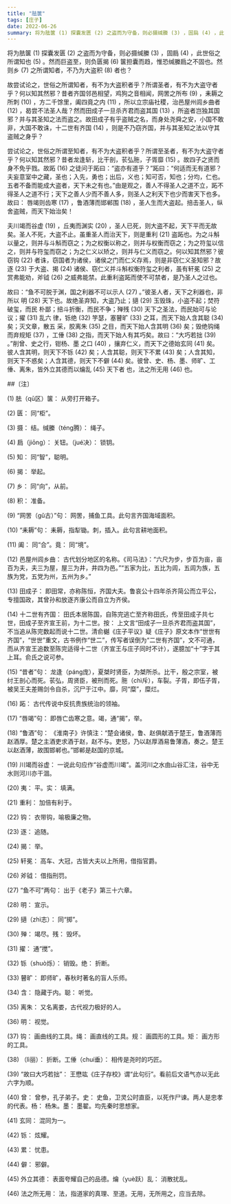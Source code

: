 ```yaml
---
title: "胠箧"
tags: [庄子]
date: 2022-06-26
summary: 将为胠箧 (1) 探囊发匮 (2) 之盗而为守备，则必摄缄縢 (3) ，固扃 (4) ，此世俗之所谓知也 (5) 。
---
```


将为胠箧 (1) 探囊发匮 (2) 之盗而为守备，则必摄缄縢 (3) ，固扃 (4) ，此世俗之所谓知也 (5) 。然而巨盗至，则负匮揭 (6) 箧担囊而趋，惟恐缄縢扃之不固也。然则乡 (7) 之所谓知者，不乃为大盗积 (8) 者也？

故尝试论之，世俗之所谓知者，有不为大盗积者乎？所谓圣者，有不为大盗守者乎？何以知其然邪？昔者齐国邻邑相望，鸡狗之音相闻，网罟之所布 (9) ，耒耨之所刺 (10) ，方二千馀里，阖四竟之内 (11) ，所以立宗庙社稷，治邑屋州闾乡曲者 (12) ，曷尝不法圣人哉？然而田成子一旦杀齐君而盗其国 (13) ，所盗者岂独其国邪？并与其圣知之法而盗之。故田成子有乎盗贼之名，而身处尧舜之安，小国不敢非，大国不敢诛，十二世有齐国 (14) ，则是不乃窃齐国，并与其圣知之法以守其盗贼之身乎？

尝试论之，世俗之所谓至知者，有不为大盗积者乎？所谓至圣者，有不为大盗守者乎？何以知其然邪？昔者龙逢斩，比干剖，苌弘胣，子胥靡 (15) 。故四子之贤而身不免乎戮。故跖 (16) 之徒问于跖曰：“盗亦有道乎？”跖曰：“何适而无有道邪？夫妄意室中之藏，圣也；入先，勇也；出后，义也；知可否，知也；分均，仁也。五者不备而能成大盗者，天下未之有也。”由是观之，善人不得圣人之道不立，跖不得圣人之道不行；天下之善人少而不善人多，则圣人之利天下也少而害天下也多。故曰： 唇竭则齿寒 (17) ，鲁酒薄而邯郸围 (18) ，圣人生而大盗起。掊击圣人，纵舍盗贼，而天下始治矣！

夫川竭而谷虚 (19) ，丘夷而渊实 (20) ，圣人已死，则大盗不起，天下平而无故矣。圣人不死，大盗不止。虽重圣人而治天下，则是重利 (21) 盗跖也。为之斗斛以量之，则并与斗斛而窃之；为之权衡以称之，则并与权衡而窃之；为之符玺以信之，则并与符玺而窃之；为之仁义以矫之，则并与仁义而窃之。何以知其然邪？彼窃钩 (22) 者诛，窃国者为诸侯，诸侯之门而仁义存焉，则是非窃仁义圣知邪？故逐 (23) 于大盗、揭 (24) 诸侯、窃仁义并斗斛权衡符玺之利者，虽有轩冕 (25) 之赏弗能劝，斧钺 (26) 之威弗能禁。此重利盗跖而使不可禁者，是乃圣人之过也。

故曰：“鱼不可脱于渊，国之利器不可以示人 (27) 。”彼圣人者，天下之利器也，非所以
明 (28) 天下也。故绝圣弃知，大盗乃止；擿 (29) 玉毁珠，小盗不起；焚符破玺，而民
朴鄙；掊斗折衡，而民不争；殚残 (30) 天下之圣法，而民始可与论议；擢 (31) 乱六
律，铄绝 (32) 竽瑟，塞瞽旷 (33) 之耳，而天下始人含其聪 (34) 矣；灭文章，散五
采，胶离朱 (35) 之目，而天下始人含其明 (36) 矣；毁绝钩绳而弃规矩 (37) ，工倕
(38) 之指，而天下始人有其巧矣。故曰：“大巧若拙 (39) 。”削曾、史之行，钳杨、墨
之口 (40) ，攘弃仁义，而天下之德始玄同 (41) 矣。彼人含其明，则天下不铄 (42)
矣；人含其聪，则天下不累 (43) 矣；人含其知，则天下不惑矣；人含其德，则天下不僻
(44) 矣。彼曾、史、杨、墨、师旷、工倕、离朱，皆外立其德而以爚乱 (45) 天下者
也，法之所无用 (46) 也。

##〔注〕　

(1) 胠（qū区）箧： 从旁打开箱子。

(2) 匮： 同“柜”。

(3) 摄： 结。缄縢（téng腾）： 绳子。

(4) 扃（jiōng）： 关钮。（jué决）： 锁钥。

(5) 知： 同“智”，聪明。

(6) 揭： 举起。

(7) 乡： 同“向”，从前。

(8) 积： 准备。

(9) “网罟（gǔ古）”句： 网罟，捕鱼工具。此句言齐国海域面积。

(10) “耒耨”句： 耒耨，指犁锄。刺，插入。此句言耕地面积。

(11) 阖： 同“合”。竟： 同“境”。

(12) 邑屋州闾乡曲： 古代划分地区的名称。《司马法》：“六尺为步，步百为亩，亩百为夫，夫三为屋，屋三为井，井四为邑。”“五家为比，五比为闾，五闾为族，五族为党，五党为州，五州为乡。”

(13) 田成子： 即田常，亦称陈恒，齐国大夫。鲁哀公十四年杀齐简公而立平公，专擅国政，其曾孙和放逐齐康公而自立为齐侯。

(14) 十二世有齐国： 田氏本居陈国，自陈完逃亡至齐称田氏，传至田成子共七世，田成子至齐宣王前，为十二世。按： 上文言“田成子一旦杀齐君而盗其国”，不当追从陈完数起而说十二世。清俞樾《庄子平议》疑《庄子》原文本作“世世有齐国”，“世世”重文，古书例作“世二”，传写者误倒为“二世有齐国”，文不可通，而从齐宣王追数至陈完适得十二世（齐宣王与庄子同时不计），遂臆加“十”字于其上耳。俞氏之说可参。

(15) “昔者”句： 龙逢（páng庞），夏桀时贤臣，为桀所杀。比干，殷之宗室，被纣王剖心而死。苌弘，周贤臣，被刑而死。胣（chì斥），车裂。子胥，即伍子胥，被吴王夫差赐剑令自杀，沉尸于江中。靡，同“糜”，糜烂。

(16) 跖： 古代传说中反抗贵族统治的领袖。

(17) “唇竭”句： 即唇亡齿寒之意。竭，通“揭”，举。

(18) “鲁酒”句： 《淮南子》许慎注：“楚会诸侯，鲁、赵俱献酒于楚王，鲁酒薄而赵酒厚。楚之主酒吏求酒于赵，赵不与。吏怒，乃以赵厚酒易鲁薄酒，奏之。楚王以赵酒薄，故围邯郸也。”邯郸是赵国的京城。

(19) 川竭而谷虚： 一说此句应作“谷虚而川竭”。盖河川之水由山谷汇注，谷中无水则河川亦干涸。

(20) 夷： 平。实： 填满。

(21) 重利： 加倍有利于。

(22) 钩： 衣带钩，喻极廉之物。

(23) 逐： 追随。

(24) 揭： 举。

(25) 轩冕： 高车、大冠，古皆大夫以上所用，借指官爵。

(26) 斧钺： 借指刑罚。

(27) “鱼不可”两句： 出于《老子》第三十六章。

(28) 明： 宣示。

(29) 擿（zhì志）： 同“掷”。

(30) 殚： 竭尽。残： 毁坏。

(31) 擢： 通“搅”。

(32) 铄（shuò烁）： 销毁。绝： 折断。

(33) 瞽旷： 即师旷，春秋时著名的盲人乐师。

(34) 含： 隐藏于内。聪： 听觉。

(35) 离朱： 又名离娄，古代视力极好的人。

(36) 明： 视觉。

(37) 钩： 画曲线的工具。绳： 画直线的工具。规： 画圆形的工具。矩： 画方形的工具。

(38) （lì丽）： 折断。工倕（chuí垂）： 相传是尧时的巧匠。

(39) “故曰大巧若拙”： 王懋竑《庄子存校》谓“此句衍”。看前后文语气亦以无此六字为顺。

(40) 曾： 曾参，孔子弟子。史： 史鱼，卫灵公时直臣，以死作尸谏。两人是忠孝的代表。杨： 杨朱。墨： 墨翟。均先秦时思想家。

(41) 玄同： 混同为一。

(42) 铄： 炫耀。

(43) 累： 忧患。

(44) 僻： 邪僻。

(45) 外立其德： 表面夸耀自己的品德。爚（yuè跃）乱： 消散扰乱。

(46) 法之所无用： 法，指道家的真理、至道。无用，无所用之，应当去除。